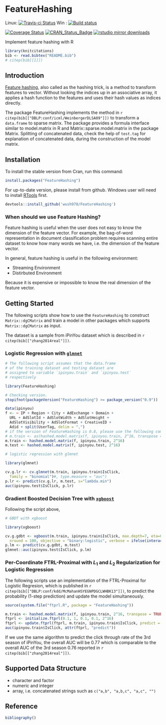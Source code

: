 FeatureHashing
==============

Linux: [![Travis-ci Status](https://travis-ci.org/wush978/FeatureHashing.svg?branch=master)](https://travis-ci.org/wush978/FeatureHashing)
Win : [![Build status](https://ci.appveyor.com/api/projects/status/bm4lpxn5f07d8klj/branch/master?svg=true)](https://ci.appveyor.com/project/wush978/featurehashing/branch/master)


[![Coverage Status](https://img.shields.io/coveralls/wush978/FeatureHashing.svg)](https://coveralls.io/r/wush978/FeatureHashing?branch=master)
[![CRAN_Status_Badge](http://www.r-pkg.org/badges/version/FeatureHashing)](http://cran.r-project.org/web/packages/FeatureHashing)
[![rstudio mirror downloads](http://cranlogs.r-pkg.org/badges/FeatureHashing)](https://github.com/metacran/cranlogs.app)

Implement feature hashing with R

```r
library(knitcitations)
bib <- read.bibtex("README.bib")
# citep(bib[[1]])
```

## Introduction

[Feature hashing](http://en.wikipedia.org/wiki/Feature_hashing), also called as the hashing trick, is a method to
transform features to vector. Without looking the indices up in an
associative array, it applies a hash function to the features and uses their
hash values as indices directly.
  
The package FeatureHashing implements the method in `r citep(bib[["DBLP:conf/icml/WeinbergerDLSA09"]])` to transform
a `data.frame` to sparse matrix. The package provides a formula interface similar to model.matrix 
in R and Matrix::sparse.model.matrix in the package Matrix. Splitting of concatenated data, 
check the help of `test.tag` for explanation of concatenated data, during the construction of the model matrix.

## Installation

To install the stable version from Cran, run this command:
```r
install.packages("FeatureHashing")
```

For up-to-date version, please install from github. Windows user will need to install [RTools](http://cran.r-project.org/bin/windows/Rtools/) first.

```r
devtools::install_github('wush978/FeatureHashing')
```

### When should we use Feature Hashing?

Feature hashing is useful when the user does not easy to know the dimension of the feature vector. 
For example, the bag-of-word representation in document classification problem requires scanning entire dataset to know how many words we have, i.e. the dimension of the feature vector.

In general, feature hashing is useful in the following environment:

- Streaming Environment
- Distirbuted Environment

Because it is expensive or impossible to know the real dimension of the feature vector.

## Getting Started

The following scripts show how to use the `FeatureHashing` to construct `Matrix::dgCMatrix` and train a model in other packages which supports `Matrix::dgCMatrix` as input.

The dataset is a sample from iPinYou dataset which is described in `r citep(bib[["zhang2014real"]])`.

### Logistic Regression with [`glmnet`](http://cran.r-project.org/web/packages/glmnet/index.html)

```r
# The following script assumes that the data.frame
# of the training dataset and testing dataset are 
# assigned to variable `ipinyou.train` and `ipinyou.test`
# respectively

library(FeatureHashing)

# Checking version.
stopifnot(packageVersion("FeatureHashing") >= package_version("0.9"))

data(ipinyou)
f <- ~ IP + Region + City + AdExchange + Domain +
  URL + AdSlotId + AdSlotWidth + AdSlotHeight +
  AdSlotVisibility + AdSlotFormat + CreativeID +
  Adid + split(UserTag, delim = ",")
# if the version of FeatureHashing is 0.8, please use the following command:
# m.train <- as(hashed.model.matrix(f, ipinyou.train, 2^16, transpose = FALSE), "dgCMatrix")
m.train <- hashed.model.matrix(f, ipinyou.train, 2^16)
m.test <- hashed.model.matrix(f, ipinyou.test, 2^16)

# logistic regression with glmnet

library(glmnet)

cv.g.lr <- cv.glmnet(m.train, ipinyou.train$IsClick,
  family = "binomial")#, type.measure = "auc")
p.lr <- predict(cv.g.lr, m.test, s="lambda.min")
auc(ipinyou.test$IsClick, p.lr)
```

### Gradient Boosted Decision Tree with [`xgboost`](http://cran.r-project.org/web/packages/xgboost/index.html)

Following the script above, 

```r
# GBDT with xgboost

library(xgboost)

cv.g.gdbt <- xgboost(m.train, ipinyou.train$IsClick, max.depth=7, eta=0.1,
  nround = 100, objective = "binary:logistic", verbose = ifelse(interactive(), 1, 0))
p.lm <- predict(cv.g.gdbt, m.test)
glmnet::auc(ipinyou.test$IsClick, p.lm)
```


### Per-Coordinate FTRL-Proximal with $L_1$ and $L_2$ Regularization for Logistic Regression

The following scripts use an implementation of the FTRL-Proximal for Logistic Regresion, which is published in `r citep(bib[["DBLP:conf/kdd/McMahanHSYEGNPDGCLWHBK13"]])`, to predict the probability (1-step prediction) and update the model simultaneously.


```r
source(system.file("ftprl.R", package = "FeatureHashing"))

m.train <- hashed.model.matrix(f, ipinyou.train, 2^16, transpose = TRUE)
ftprl <- initialize.ftprl(0.1, 1, 0.1, 0.1, 2^16)
ftprl <- update.ftprl(ftprl, m.train, ipinyou.train$IsClick, predict = TRUE)
auc(ipinyou.train$IsClick, attr(ftprl, "predict"))
```

If we use the same algorithm to predict the click through rate of the 3rd season of iPinYou, the overall AUC will be 0.77 which is comparable to the overall AUC of the 3rd season 0.76 reported in `r citep(bib[["zhang2014real"]])`.

## Supported Data Structure

- character and factor
- numeric and integer
- array, i.e. concatenated strings such as `c("a,b", "a,b,c", "a,c", "")`

## Reference

```r
bibliography()
```
